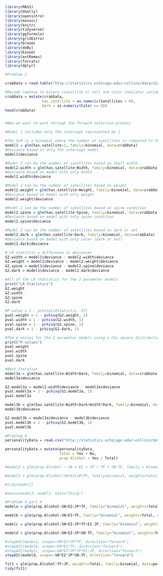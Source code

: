 ```{r}
library(MASS)
library(GGally)
library(openintro)
library(mosaic)
library(knitr)
library(tidyverse)
library(ggformula)
library(gridExtra)
library(broom)
library(doBy)
library(binom)
library(extRemes)
library(forcats)
library(dplyr)
```

```{r}
#Problem 2

crabData = read.table("http://statistics.uchicago.edu/~collins/data/s226/horseshoecrabs.txt", header=TRUE)

#Recode reponse to binary (satellite or not) and color indicator variable (dark or not)
crabData = mutate(crabData,
                 has.satellite = as.numeric(Satellites > 0),
                 Dark = as.numeric(Color == 4))
head(crabData)


#Now we want to work through the forward selection process

#Model 1 includes only the intercept represented by 1

#The GLM is a binomial where the number of satellites is compared to the intercept (= 1)
model1 = glm(has.satellite~1, family=binomial, data=crabData)
#Deviance based on only the intercept model
model1$deviance

#Model 2 can be the number of satellites based on shell width
model2.width = glm(has.satellite~Width, family=binomial, data=crabData)
#Deviance based on model with only width
model2.width$deviance

#Model 2 can be the number of satellites based on weight
model2.weight = glm(has.satellite~Weight, family=binomial, data=crabData)
#Deviance based on model with only weight
model2.weight$deviance

#Model 2 can be the number of satellites based on spine condition
model2.spine = glm(has.satellite~Spine, family=binomial, data=crabData)
#Deviance based on model with only spine condition
model2.spine$deviance

#Model 2 can be the number of satellites based on dark or not
model2.dark = glm(has.satellite~Dark, family=binomial, data=crabData)
#Deviance based on model with only color (dark or not)
model2.dark$deviance

# LR statistic = difference in deviances 
G2.width = model1$deviance - model2.width$deviance 
G2.weight = model1$deviance - model2.weight$deviance 
G2.spine = model1$deviance - model2.spine$deviance 
G2.dark = model1$deviance - model2.dark$deviance

#All of the LR statistics for the 2 parameter models 
print("LR Statistics")
G2.weight
G2.width
G2.spine
G2.dark

#P-value = 1 - pchisq(LRstatistic, df)
pval.weight = 1 - pchisq(G2.weight, 1)
pval.width = 1 - pchisq(G2.width, 1)
pval.spine = 1 - pchisq(G2.spine, 1)
pval.dark = 1 - pchisq(G2.dark, 1)

#The p-values for the 2 parameter models using a Chi-square distribution
print("P-values")
pval.weight
pval.width
pval.spine
pval.dark

#Next Iteration
model3a = glm(has.satellite~Width+Dark, family=binomial, data=crabData)
model3a$deviance

G2.model3a = model2.width$deviance - model3a$deviance
pval.model3a = 1 - pchisq(G2.model3a, 1)
pval.model3a

model3b = glm(has.satellite~Width+Dark+Width*Dark, family=binomial, data=crabData)
model3b$deviance

G2.model3b = model3a$deviance - model3b$deviance
pval.model3b = 1 - pchisq(G2.model3b, 1)
pval.model3b
```

```{r}
#Problem 4
personalityData = read.csv("http://statistics.uchicago.edu/~collins/data/s226/personalities.csv", header=TRUE)

personalityData = mutate(personalityData, 
                         Total = Yes + No, 
                         prop.Alcohol = Yes / Total)

#model3 = glm(prop.Alcohol ~ SN + EI + JP + TF + SN:TF, family = binomial, weights = Total, data = personalityData)

#model2 = glm(prop.Alcohol~SN+EI+JP+TF, family=binomial, weights=Total, data=personalityData)

#tidy(model2)

#anova(model3, model2, test="Chisq")

#Problem 4 part H
modela = glm(prop.Alcohol~SN+EI+JP+TF, family="binomial", weights=Total, data=personalityData)

modelb = glm(prop.Alcohol~SN+EI+TF, family="binomial", weights=Total, data=personalityData)

modelc = glm(prop.Alcohol~SN+EI+JP+TF+EI:JP, family="binomial", weights=Total, data=personalityData)

modeld = glm(prop.Alcohol~SN+EI+JP+SN:TF, family="binomial", weights=Total, data=personalityData)

#stepAIC(modela, scope=~SN*EI*JP*TF, direction="forward")
#stepAIC(modelb, scope=~SN*EI*TF, direction="forward")
#stepAIC(modelc, scope=~SN*EI*JP*TF*EI:JP, direction="forward")
stepAIC(modeld, scope=~SN*EI*JP*SN:TF, direction="forward")

fit1 = glm(prop.Alcohol~TF+JP, weights=Total, family=binomial, data=personalityData)
tidy(fit1)
```